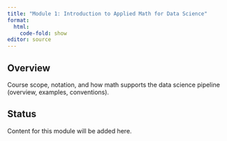 ```yaml
---
title: "Module 1: Introduction to Applied Math for Data Science"
format:
  html:
    code-fold: show
editor: source
---
```


## Overview

Course scope, notation, and how math supports the data science pipeline (overview, examples, conventions).

## Status

Content for this module will be added here. 
